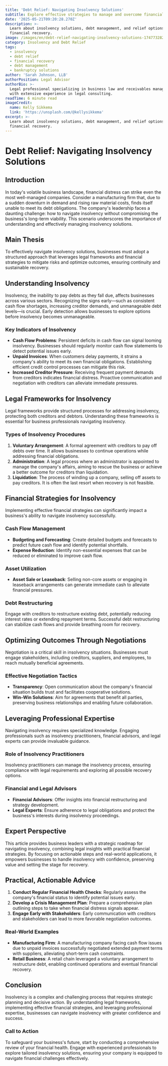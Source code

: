 ```yaml
---
title: 'Debt Relief: Navigating Insolvency Solutions'
subtitle: Explore effective strategies to manage and overcome financial distress
date: '2025-05-21T09:20:28.270Z'
description: >-
  Learn about insolvency solutions, debt management, and relief options for
  financial recovery.
image: /images/en/debt-relief-navigating-insolvency-solutions-1747732823448.jpg
category: Insolvency and Debt Relief
tags:
  - insolvency
  - debt relief
  - financial recovery
  - debt management
  - bankruptcy solutions
author: 'Sarah Johnson, LLB'
authorPosition: Legal Advisor
authorBio: >-
  Legal professional specializing in business law and receivables management
  with extensive experience in legal consulting.
readTime: 6 minute read
imageCredit:
  name: Kelly Sikkema
  link: 'https://unsplash.com/@kellysikkema'
excerpt: >-
  Learn about insolvency solutions, debt management, and relief options for
  financial recovery.
---
```

# Debt Relief: Navigating Insolvency Solutions

## Introduction

In today's volatile business landscape, financial distress can strike even the most well-managed companies. Consider a manufacturing firm that, due to a sudden downturn in demand and rising raw material costs, finds itself unable to meet its debt obligations. The company's leadership faces a daunting challenge: how to navigate insolvency without compromising the business's long-term viability. This scenario underscores the importance of understanding and effectively managing insolvency solutions.

## Main Thesis

To effectively navigate insolvency solutions, businesses must adopt a structured approach that leverages legal frameworks and financial strategies to mitigate risks and optimize outcomes, ensuring continuity and sustainable recovery.

## Understanding Insolvency

Insolvency, the inability to pay debts as they fall due, affects businesses across various sectors. Recognizing the signs early—such as consistent cash flow shortages, increasing creditor demands, and unmanageable debt levels—is crucial. Early detection allows businesses to explore options before insolvency becomes unmanageable.

### Key Indicators of Insolvency

- **Cash Flow Problems**: Persistent deficits in cash flow can signal looming insolvency. Businesses should regularly monitor cash flow statements to detect potential issues early.
- **Unpaid Invoices**: When customers delay payments, it strains a company's ability to meet its own financial obligations. Establishing efficient credit control processes can mitigate this risk.
- **Increased Creditor Pressure**: Receiving frequent payment demands from creditors indicates financial distress. Proactive communication and negotiation with creditors can alleviate immediate pressures.

## Legal Frameworks for Insolvency

Legal frameworks provide structured processes for addressing insolvency, protecting both creditors and debtors. Understanding these frameworks is essential for business professionals navigating insolvency.

### Types of Insolvency Procedures

1. **Voluntary Arrangement**: A formal agreement with creditors to pay off debts over time. It allows businesses to continue operations while addressing financial obligations.
2. **Administration**: A legal process where an administrator is appointed to manage the company's affairs, aiming to rescue the business or achieve a better outcome for creditors than liquidation.
3. **Liquidation**: The process of winding up a company, selling off assets to pay creditors. It is often the last resort when recovery is not feasible.

## Financial Strategies for Insolvency

Implementing effective financial strategies can significantly impact a business's ability to navigate insolvency successfully.

### Cash Flow Management

- **Budgeting and Forecasting**: Create detailed budgets and forecasts to predict future cash flow and identify potential shortfalls.
- **Expense Reduction**: Identify non-essential expenses that can be reduced or eliminated to improve cash flow.

### Asset Utilization

- **Asset Sale or Leaseback**: Selling non-core assets or engaging in leaseback arrangements can generate immediate cash to alleviate financial pressures.

### Debt Restructuring

Engage with creditors to restructure existing debt, potentially reducing interest rates or extending repayment terms. Successful debt restructuring can stabilize cash flows and provide breathing room for recovery.

## Optimizing Outcomes Through Negotiations

Negotiation is a critical skill in insolvency situations. Businesses must engage stakeholders, including creditors, suppliers, and employees, to reach mutually beneficial agreements.

### Effective Negotiation Tactics

- **Transparency**: Open communication about the company's financial situation builds trust and facilitates cooperative solutions.
- **Win-Win Solutions**: Aim for agreements that benefit all parties, preserving business relationships and enabling future collaboration.

## Leveraging Professional Expertise

Navigating insolvency requires specialized knowledge. Engaging professionals such as insolvency practitioners, financial advisors, and legal experts can provide invaluable guidance.

### Role of Insolvency Practitioners

Insolvency practitioners can manage the insolvency process, ensuring compliance with legal requirements and exploring all possible recovery options.

### Financial and Legal Advisors

- **Financial Advisors**: Offer insights into financial restructuring and strategy development.
- **Legal Experts**: Ensure adherence to legal obligations and protect the business's interests during insolvency proceedings.

## Expert Perspective

This article provides business leaders with a strategic roadmap for navigating insolvency, combining legal insights with practical financial strategies. By focusing on actionable steps and real-world applications, it empowers businesses to handle insolvency with confidence, preserving value and setting the stage for recovery.

## Practical, Actionable Advice

1. **Conduct Regular Financial Health Checks**: Regularly assess the company's financial status to identify potential issues early.
2. **Develop a Crisis Management Plan**: Prepare a comprehensive plan outlining steps to take when financial distress signals appear.
3. **Engage Early with Stakeholders**: Early communication with creditors and stakeholders can lead to more favorable negotiation outcomes.

### Real-World Examples

- **Manufacturing Firm**: A manufacturing company facing cash flow issues due to unpaid invoices successfully negotiated extended payment terms with suppliers, alleviating short-term cash constraints.
- **Retail Business**: A retail chain leveraged a voluntary arrangement to restructure debt, enabling continued operations and eventual financial recovery.

## Conclusion

Insolvency is a complex and challenging process that requires strategic planning and decisive action. By understanding legal frameworks, implementing effective financial strategies, and leveraging professional expertise, businesses can navigate insolvency with greater confidence and success.

### Call to Action

To safeguard your business's future, start by conducting a comprehensive review of your financial health. Engage with experienced professionals to explore tailored insolvency solutions, ensuring your company is equipped to navigate financial challenges effectively.
